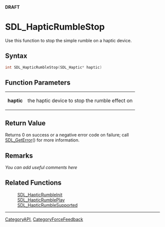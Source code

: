 <span color="red">'''DRAFT'''</span>

= SDL_HapticRumbleStop =
Use this function to stop the simple rumble on a haptic device.


== Syntax ==
<syntaxhighlight lang='c++'>
int SDL_HapticRumbleStop(SDL_Haptic* haptic)
</syntaxhighlight>

== Function Parameters ==
{|
|'''haptic'''
|the haptic device to stop the rumble effect on
|}

== Return Value ==
Returns 0 on success or a negative error code on failure; call [[SDL_GetError]]() for more information.

== Remarks ==
''You can add useful comments here''

== Related Functions ==
:[[SDL_HapticRumbleInit]]
:[[SDL_HapticRumblePlay]]
:[[SDL_HapticRumbleSupported]]

----
[[CategoryAPI]], [[CategoryForceFeedback]]
